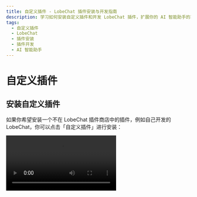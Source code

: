 ```yaml
---
title: 自定义插件 - LobeChat 插件安装与开发指南
description: 学习如何安装自定义插件和开发 LobeChat 插件，扩展你的 AI 智能助手的功能。
tags:
  - 自定义插件
  - LobeChat
  - 插件安装
  - 插件开发
  - AI 智能助手
---
```


# 自定义插件

## 安装自定义插件

如果你希望安装一个不在 LobeChat 插件商店中的插件，例如自己开发的 LobeChat，你可以点击「自定义插件」进行安装：

<Video src="https://github.com/lobehub/lobe-chat/assets/28616219/034a328c-8465-4499-8f93-fdcdb03343cd" />

此外，LobeChat 的插件机制兼容了 ChatGPT 的插件，因此你可以一键安装相应的 ChatGPT 插件。

如果你希望尝试自行安装自定义插件，你可以使用以下链接来尝试：

- `自定义 Lobe 插件` Mock Credit Card：[https://lobe-plugin-mock-credit-card.vercel.app/manifest.json](https://lobe-plugin-mock-credit-card.vercel.app/manifest.json)
- `ChatGPT 插件` Access Links：[https://www.accesslinks.ai/.well-known/ai-plugin.json](https://www.accesslinks.ai/.well-known/ai-plugin.json)

<Cards rows={2}>
  <Image alt="安装自定义插件 S1" height={472} src="https://github.com/lobehub/lobe-chat/assets/28616219/bb9cd00f-b20c-4d7b-9c60-b921d350e319" />

  <Image alt="安装自定义插件 S2" height={472} src="https://github.com/lobehub/lobe-chat/assets/28616219/bdeb678e-6502-4667-86b1-504221ee7ded" />
</Cards>

## 开发自定义插件

如果你希望自行开发一个 LobeChat 的插件，欢迎查阅 [插件开发指南](/zh/usage/plugins/development) 以扩展你的 AI 智能助手的可能性边界！
